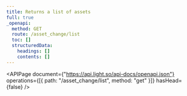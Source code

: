 ```yaml
---
title: Returns a list of assets
full: true
_openapi:
  method: GET
  route: /asset_change/list
  toc: []
  structuredData:
    headings: []
    contents: []
---
```


<APIPage
  document={"https://api.light.so/api-docs/openapi.json"}
  operations={[{ path: "/asset_change/list", method: "get" }]}
  hasHead={false}
/>
